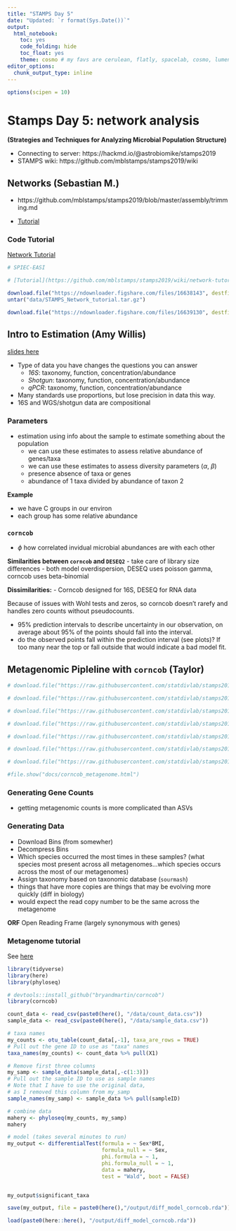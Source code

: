 ```yaml
---
title: "STAMPS Day 5"
date: "Updated: `r format(Sys.Date())`"
output: 
  html_notebook:
    toc: yes
    code_folding: hide
    toc_float: yes
    theme: cosmo # my favs are cerulean, flatly, spacelab, cosmo, lumen
editor_options: 
  chunk_output_type: inline
---
```


```r
options(scipen = 10)
```


# Stamps Day 5: network analysis

**(Strategies and Techniques for Analyzing Microbial Population Structure)**

 - Connecting to server: https://hackmd.io/@astrobiomike/stamps2019
 - STAMPS wiki: https://github.com/mblstamps/stamps2019/wiki


## **Networks** (Sebastian M.)

 - https://github.com/mblstamps/stamps2019/blob/master/assembly/trimming.md

 - [Tutorial](https://github.com/mblstamps/stamps2019/wiki/network-tutorial)
 
 
### Code Tutorial

[Network Tutorial](https://github.com/mblstamps/stamps2019/wiki/network-tutorial)

```r
# SPIEC-EASI

# [Tutorial](https://github.com/mblstamps/stamps2019/wiki/network-tutorial)

download.file("https://ndownloader.figshare.com/files/16638143", destfile = "data/STAMPS_Network_tutorial.tar.gz")
untar("data/STAMPS_Network_tutorial.tar.gz")

download.file("https://ndownloader.figshare.com/files/16639130", destfile = "code/STAMPS_Network_tutorial2019.R")
```


## Intro to Estimation (Amy Willis)

[slides here](https://github.com/statdivlab/stamps2019/tree/master/estimation)


 - Type of data you have changes the questions you can answer 
    - *16S*: taxonomy, function, concentration/abundance 
    - *Shotgun*: taxonomy, function, concentration/abundance 
    - *qPCR*: taxonomy, function, concentration/abundance
    
 - Many standards use proportions, but lose precision in data this way. 
 - 16S and WGS/shotgun data are compositional
 
### Parameters

 - estimation using info about the sample to estimate something about the population
    - we can use these estimates to assess relative abundance of genes/taxa
    - we can use these estimates to assess diversity parameters ($\alpha$, $\beta$)
    - presence absence of taxa or genes
    - abundance of 1 taxa divided by abundance of taxon 2

**Example**

 - we have C groups in our environ
 - each group has some relative abundance

### `corncob`

- $\phi$  how correlated invidual microbial abundances are with each other

**Similarities between `corncob` and `DESEQ2`**
 - take care of library size differences
 - both model overdispersion, DESEQ uses poisson gamma, corncob uses beta-binomial
 
**Dissimilarities:**
 - Corncob designed for 16S, DESEQ for RNA data

Because of issues with Wohl tests and zeros, so corncob doesn't rarefy and handles zero counts without pseudocounts.

 - 95% prediction intervals to describe uncertainty in our observation, on average about 95% of the points should fall into the interval.
 - do the observed points fall within the prediction interval (see plots)? If too many near the top or fall outside that would indicate a bad model fit.


## Metagenomic Pipleline with `corncob` (Taylor)


```r


# download.file("https://raw.githubusercontent.com/statdivlab/stamps2019/master/labs/corncob_tutorial/corncob_tutorial.Rmd", destfile = "docs/corncob_tutorial.Rmd")

# download.file("https://raw.githubusercontent.com/statdivlab/stamps2019/master/labs/corncob_tutorial/corncob_tutorial.html", destfile = "docs/corncob_tutorial.html")

# download.file("https://raw.githubusercontent.com/statdivlab/stamps2019/master/labs/corncobDESeq2/corncobDESeq2.Rmd", destfile = "docs/corncobDESeq2.Rmd")

# download.file("https://raw.githubusercontent.com/statdivlab/stamps2019/master/labs/corncob_metagenome/corncob_metagenome.Rmd", destfile = "docs/corncob_metagenome.Rmd")

# download.file("https://raw.githubusercontent.com/statdivlab/stamps2019/master/labs/diversity-lab.Rmd", destfile = "docs/diversity-lab.Rmd")

# download.file("https://raw.githubusercontent.com/statdivlab/stamps2019/master/labs/corncob_metagenome/count_data.csv", destfile = "data/count_data.csv")

# download.file("https://raw.githubusercontent.com/statdivlab/stamps2019/master/labs/corncob_metagenome/sample_data.csv", destfile = "data/sample_data.csv")

#file.show("docs/corncob_metagenome.html")
```

### Generating Gene Counts

 - getting metagenomic counts is more complicated than ASVs

### Generating Data

 - Download Bins (from somewher)
 - Decompress Bins
 - Which species occurred the most times in these samples? (what species most present across all metagenomes...which species occurs across the most of our metagenomes)
 - Assign taxonomy based on taxonomic database (`sourmash`)
 - things that have more copies are things that may be evolving more quickly (diff in biology)
 - would expect the read copy number to be the same across the metagenome
 
**ORF** Open Reading Frame (largely synonymous with genes)

### Metagenome tutorial

See [here](https://github.com/statdivlab/stamps2019)

```r
library(tidyverse)
library(here)
library(phyloseq)

# devtools::install_github("bryandmartin/corncob")
library(corncob)

count_data <- read_csv(paste0(here(), "/data/count_data.csv"))
sample_data <- read_csv(paste0(here(), "/data/sample_data.csv"))

# taxa names
my_counts <- otu_table(count_data[,-1], taxa_are_rows = TRUE)
# Pull out the gene ID to use as "taxa" names
taxa_names(my_counts) <- count_data %>% pull(X1)

# Remove first three columns
my_samp <- sample_data(sample_data[,-c(1:3)])
# Pull out the sample ID to use as sample names
# Note that I have to use the original data, 
# as I removed this column from my_samp
sample_names(my_samp) <- sample_data %>% pull(sampleID)

# combine data
mahery <- phyloseq(my_counts, my_samp)
mahery

# model (takes several minutes to run)
my_output <- differentialTest(formula = ~ Sex*BMI,
                              formula_null = ~ Sex,
                              phi.formula = ~ 1,
                              phi.formula_null = ~ 1,
                              data = mahery, 
                              test = "Wald", boot = FALSE)


my_output$significant_taxa

save(my_output, file = paste0(here(),"/output/diff_model_corncob.rda"))

```
```r

load(paste0(here::here(), "/output/diff_model_corncob.rda"))

```

